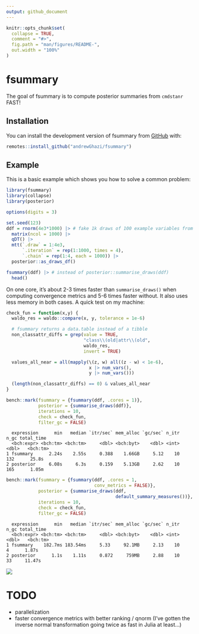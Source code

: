 ```yaml
---
output: github_document
---
```


<!-- README.md is generated from README.Rmd. Please edit that file -->

```r
knitr::opts_chunk$set(
  collapse = TRUE,
  comment = "#>",
  fig.path = "man/figures/README-",
  out.width = "100%"
)
```

# fsummary

<!-- badges: start -->
<!-- badges: end -->

The goal of fsummary is to compute posterior summaries from `cmdstanr` FAST!

## Installation

You can install the development version of fsummary from [GitHub](https://github.com/) with:

``` r
remotes::install_github("andrewGhazi/fsummary")
```

## Example

This is a basic example which shows you how to solve a common problem:

```r
library(fsummary)
library(collapse)
library(posterior)

options(digits = 3)

set.seed(123)
ddf = rnorm(4e3*1000) |> # fake 1k draws of 100 example variables from each of 4 chains
  matrix(ncol = 1000) |> 
  qDT() |> 
  mtt(`.draw` = 1:4e3,
      `.iteration` = rep(1:1000, times = 4),
      `.chain` = rep(1:4, each = 1000)) |> 
  posterior::as_draws_df()

fsummary(ddf) |> # instead of posterior::summarise_draws(ddf)
  head() 
```

On one core, it's about 2-3 times faster than `summarise_draws()` when computing convergence metrics and 5-6 times faster without. It also uses less memory in both cases. A quick test on my machine:

```r

check_fun = function(x,y) {
  waldo_res = waldo::compare(x, y, tolerance = 1e-6)

  # fsummary returns a data.table instead of a tibble
  non_classattr_diffs = grep(value = TRUE,
                             "class\\(old|attr\\(old",
                             waldo_res,
                             invert = TRUE)

  values_all_near = all(mapply(\(z, w) all((z - w) < 1e-6),
                               x |> num_vars(),
                               y |> num_vars()))

  (length(non_classattr_diffs) == 0) & values_all_near
}

bench::mark(fsummary = {fsummary(ddf, .cores = 1)},
            posterior = {summarise_draws(ddf)},
            iterations = 10,
            check = check_fun,
            filter_gc = FALSE)

```

```
  expression      min   median `itr/sec` mem_alloc `gc/sec` n_itr  n_gc total_time 
  <bch:expr> <bch:tm> <bch:tm>     <dbl> <bch:byt>    <dbl> <int> <dbl>   <bch:tm> 
1 fsummary      2.24s    2.55s     0.388    1.66GB     5.12    10   132      25.8s 
2 posterior     6.08s     6.3s     0.159    5.13GB     2.62    10   165      1.05m 
```

```r
bench::mark(fsummary = {fsummary(ddf, .cores = 1,
                                 conv_metrics = FALSE)},
            posterior = {summarise_draws(ddf, 
                                         default_summary_measures())},
            iterations = 10,
            check = check_fun,
            filter_gc = FALSE)
```

```
  expression      min   median `itr/sec` mem_alloc `gc/sec` n_itr  n_gc total_time 
  <bch:expr> <bch:tm> <bch:tm>     <dbl> <bch:byt>    <dbl> <int> <dbl>   <bch:tm> 
1 fsummary    182.7ms 183.54ms     5.33     92.1MB     2.13    10     4      1.87s 
2 posterior      1.1s    1.11s     0.872     759MB     2.88    10    33     11.47s 
```

![](man/figures/comparison.png)

# TODO

* parallelization
* faster convergence metrics with better ranking / qnorm (I've gotten the inverse normal transformation going twice as fast in Julia at least...)

